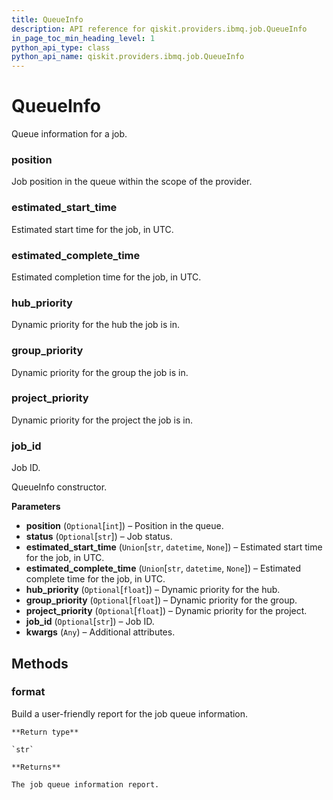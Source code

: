 ```yaml
---
title: QueueInfo
description: API reference for qiskit.providers.ibmq.job.QueueInfo
in_page_toc_min_heading_level: 1
python_api_type: class
python_api_name: qiskit.providers.ibmq.job.QueueInfo
---
```


# QueueInfo

<Class id="qiskit.providers.ibmq.job.QueueInfo" isDedicatedPage={true} github="https://github.com/qiskit/qiskit-ibmq-provider/tree/stable/0.7/qiskit/providers/ibmq/job/queueinfo.py" signature="QueueInfo(position=None, status=None, estimated_start_time=None, estimated_complete_time=None, hub_priority=None, group_priority=None, project_priority=None, job_id=None, **kwargs)">
  Queue information for a job.

  ### position

  <Attribute id="qiskit.providers.ibmq.job.QueueInfo.position" name="position">
    Job position in the queue within the scope of the provider.
  </Attribute>

  ### estimated\_start\_time

  <Attribute id="qiskit.providers.ibmq.job.QueueInfo.estimated_start_time" name="estimated_start_time">
    Estimated start time for the job, in UTC.
  </Attribute>

  ### estimated\_complete\_time

  <Attribute id="qiskit.providers.ibmq.job.QueueInfo.estimated_complete_time" name="estimated_complete_time">
    Estimated completion time for the job, in UTC.
  </Attribute>

  ### hub\_priority

  <Attribute id="qiskit.providers.ibmq.job.QueueInfo.hub_priority" name="hub_priority">
    Dynamic priority for the hub the job is in.
  </Attribute>

  ### group\_priority

  <Attribute id="qiskit.providers.ibmq.job.QueueInfo.group_priority" name="group_priority">
    Dynamic priority for the group the job is in.
  </Attribute>

  ### project\_priority

  <Attribute id="qiskit.providers.ibmq.job.QueueInfo.project_priority" name="project_priority">
    Dynamic priority for the project the job is in.
  </Attribute>

  ### job\_id

  <Attribute id="qiskit.providers.ibmq.job.QueueInfo.job_id" name="job_id">
    Job ID.
  </Attribute>

  QueueInfo constructor.

  **Parameters**

  *   **position** (`Optional`\[`int`]) – Position in the queue.
  *   **status** (`Optional`\[`str`]) – Job status.
  *   **estimated\_start\_time** (`Union`\[`str`, `datetime`, `None`]) – Estimated start time for the job, in UTC.
  *   **estimated\_complete\_time** (`Union`\[`str`, `datetime`, `None`]) – Estimated complete time for the job, in UTC.
  *   **hub\_priority** (`Optional`\[`float`]) – Dynamic priority for the hub.
  *   **group\_priority** (`Optional`\[`float`]) – Dynamic priority for the group.
  *   **project\_priority** (`Optional`\[`float`]) – Dynamic priority for the project.
  *   **job\_id** (`Optional`\[`str`]) – Job ID.
  *   **kwargs** (`Any`) – Additional attributes.

  ## Methods

  ### format

  <Function id="qiskit.providers.ibmq.job.QueueInfo.format" name="format" signature="QueueInfo.format()">
    Build a user-friendly report for the job queue information.

    **Return type**

    `str`

    **Returns**

    The job queue information report.
  </Function>
</Class>

